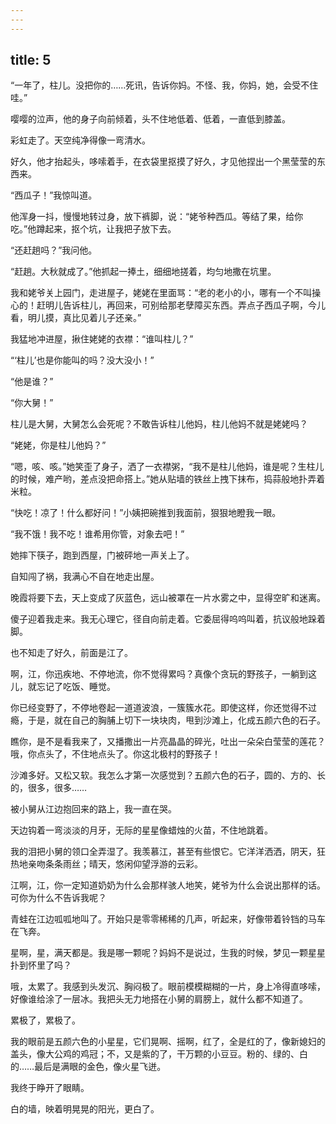 ```yaml
---
---
---
```

title: 5
---




“一年了，柱儿。没把你的……死讯，告诉你妈。不怪、我，你妈，她，会受不住哇。”

嘤嘤的泣声，他的身子向前倾着，头不住地低着、低着，一直低到膝盖。

彩虹走了。天空纯净得像一弯清水。

好久，他才抬起头，哆嗦着手，在衣袋里抠摸了好久，才见他捏出一个黑莹莹的东西来。

“西瓜子！”我惊叫道。

他浑身一抖，慢慢地转过身，放下裤脚，说：“姥爷种西瓜。等结了果，给你吃。”他蹲起来，抠个坑，让我把子放下去。

“还赶趟吗？”我问他。

“赶趟。大秋就成了。”他抓起一捧土，细细地搓着，均匀地撒在坑里。

我和姥爷关上园门，走进屋子，姥姥在里面骂：“老的老小的小，哪有一个不叫操心的！赶明儿告诉柱儿，再回来，可别给那老孽障买东西。弄点子西瓜子啊，今儿看，明儿摸，真比见着儿子还亲。”

我猛地冲进屋，揪住姥姥的衣襟：“谁叫柱儿？”

“‘柱儿’也是你能叫的吗？没大没小！”

“他是谁？”

“你大舅！”

柱儿是大舅，大舅怎么会死呢？不敢告诉柱儿他妈，柱儿他妈不就是姥姥吗？

“姥姥，你是柱儿他妈？”

“嗯，咳、咳。”她笑歪了身子，洒了一衣襟粥，“我不是柱儿他妈，谁是呢？生柱儿的时候，难产哟，差点没把命搭上。”她从贴墙的铁丝上拽下抹布，捣蒜般地扑弄着米粒。

“快吃！凉了！什么都好问！”小姨把碗推到我面前，狠狠地瞪我一眼。

“我不饿！我不吃！谁希用你管，对象去吧！”

她摔下筷子，跑到西屋，门被砰地一声关上了。

自知闯了祸，我满心不自在地走出屋。

晚霞将要下去，天上变成了灰蓝色，远山被罩在一片水雾之中，显得空旷和迷离。

傻子迎着我走来。我无心理它，径自向前走着。它委屈得呜呜叫着，抗议般地跺着脚。

也不知走了好久，前面是江了。

啊，江，你迅疾地、不停地流，你不觉得累吗？真像个贪玩的野孩子，一躺到这儿，就忘记了吃饭、睡觉。

你已经变野了，不停地卷起一道道波浪，一簇簇水花。即使这样，你还觉得不过瘾，于是，就在自己的胸脯上切下一块块肉，甩到沙滩上，化成五颜六色的石子。

瞧你，是不是看我来了，又播撒出一片亮晶晶的碎光，吐出一朵朵白莹莹的莲花？哦，你点头了，不住地点头了。你这北极村的野孩子！

沙滩多好。又松又软。我怎么才第一次感觉到？五颜六色的石子，圆的、方的、长的，很多，很多……

被小舅从江边抱回来的路上，我一直在哭。

天边钩着一弯淡淡的月牙，无际的星星像蜡烛的火苗，不住地跳着。

我的泪把小舅的领口全弄湿了。我羡慕江，甚至有些恨它。它洋洋洒洒，阴天，狂热地亲吻条条雨丝；晴天，悠闲仰望浮游的云彩。

江啊，江，你一定知道奶奶为什么会那样骇人地笑，姥爷为什么会说出那样的话。可你为什么不告诉我呢？

青蛙在江边呱呱地叫了。开始只是零零稀稀的几声，听起来，好像带着铃铛的马车在飞奔。

星啊，星，满天都是。我是哪一颗呢？妈妈不是说过，生我的时候，梦见一颗星星扑到怀里了吗？

哦，太累了。我感到头发沉、胸闷极了。眼前模模糊糊的一片，身上冷得直哆嗦，好像谁给涂了一层冰。我把头无力地搭在小舅的肩膀上，就什么都不知道了。

累极了，累极了。

我的眼前是五颜六色的小星星，它们晃啊、摇啊，红了，全是红的了，像新媳妇的盖头，像大公鸡的鸡冠；不，又是紫的了，干万颗的小豆豆。粉的、绿的、白的……最后是满眼的金色，像火星飞迸。

我终于睁开了眼睛。

白的墙，映着明晃晃的阳光，更白了。